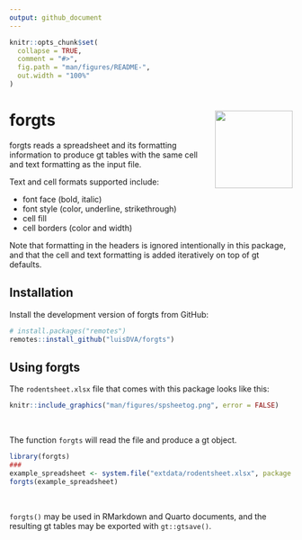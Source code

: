```yaml
---
output: github_document
---
```


<!-- README.md is generated from README.Rmd. Please edit that file -->

```r
knitr::opts_chunk$set(
  collapse = TRUE,
  comment = "#>",
  fig.path = "man/figures/README-",
  out.width = "100%"
)
```

# forgts <img src="man/figures/logo.png" align="right" height="138" alt="" />

<!-- badges: start -->
<!-- badges: end -->

forgts reads a spreadsheet and its formatting information to produce gt tables with the same cell and text formatting as the input file.

Text and cell formats supported include:

- font face (bold, italic)
- font style (color, underline, strikethrough)
- cell fill
- cell borders (color and width)

Note that formatting in the headers is ignored intentionally in this package, and that the cell and text formatting is added iteratively on top of gt defaults.

## Installation

Install the development version of forgts from GitHub:

``` r
# install.packages("remotes")
remotes::install_github("luisDVA/forgts")
```

## Using forgts

The `rodentsheet.xlsx` file that comes with this package looks like this:

```r
knitr::include_graphics("man/figures/spsheetog.png", error = FALSE)
```

<br/>

The function `forgts` will read the file and produce a gt object.

```r
library(forgts)
### 
example_spreadsheet <- system.file("extdata/rodentsheet.xlsx", package = "forgts")
forgts(example_spreadsheet)

```

<br/>

`forgts()` may be used in RMarkdown and Quarto documents, and the resulting gt tables may be exported with `gt::gtsave()`.


